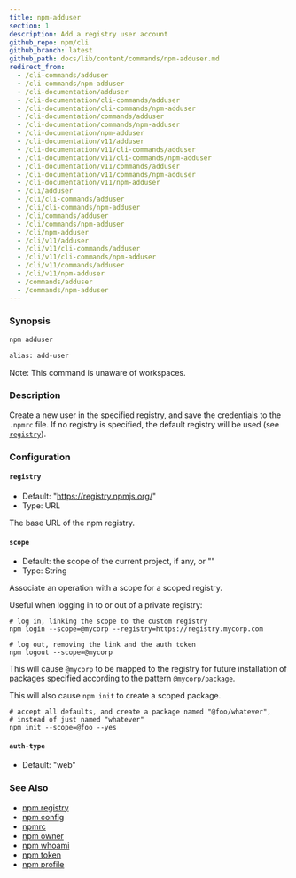 ```yaml
---
title: npm-adduser
section: 1
description: Add a registry user account
github_repo: npm/cli
github_branch: latest
github_path: docs/lib/content/commands/npm-adduser.md
redirect_from:
  - /cli-commands/adduser
  - /cli-commands/npm-adduser
  - /cli-documentation/adduser
  - /cli-documentation/cli-commands/adduser
  - /cli-documentation/cli-commands/npm-adduser
  - /cli-documentation/commands/adduser
  - /cli-documentation/commands/npm-adduser
  - /cli-documentation/npm-adduser
  - /cli-documentation/v11/adduser
  - /cli-documentation/v11/cli-commands/adduser
  - /cli-documentation/v11/cli-commands/npm-adduser
  - /cli-documentation/v11/commands/adduser
  - /cli-documentation/v11/commands/npm-adduser
  - /cli-documentation/v11/npm-adduser
  - /cli/adduser
  - /cli/cli-commands/adduser
  - /cli/cli-commands/npm-adduser
  - /cli/commands/adduser
  - /cli/commands/npm-adduser
  - /cli/npm-adduser
  - /cli/v11/adduser
  - /cli/v11/cli-commands/adduser
  - /cli/v11/cli-commands/npm-adduser
  - /cli/v11/commands/adduser
  - /cli/v11/npm-adduser
  - /commands/adduser
  - /commands/npm-adduser
---
```


### Synopsis

```bash
npm adduser

alias: add-user
```

Note: This command is unaware of workspaces.

### Description

Create a new user in the specified registry, and save the credentials to the `.npmrc` file. If no registry is specified, the default registry will be used (see [`registry`](/cli/v11/using-npm/registry)).

### Configuration

#### `registry`

- Default: "https://registry.npmjs.org/"
- Type: URL

The base URL of the npm registry.

#### `scope`

- Default: the scope of the current project, if any, or ""
- Type: String

Associate an operation with a scope for a scoped registry.

Useful when logging in to or out of a private registry:

```
# log in, linking the scope to the custom registry
npm login --scope=@mycorp --registry=https://registry.mycorp.com

# log out, removing the link and the auth token
npm logout --scope=@mycorp
```

This will cause `@mycorp` to be mapped to the registry for future installation of packages specified according to the pattern `@mycorp/package`.

This will also cause `npm init` to create a scoped package.

```
# accept all defaults, and create a package named "@foo/whatever",
# instead of just named "whatever"
npm init --scope=@foo --yes
```

#### `auth-type`

- Default: "web"

### See Also

- [npm registry](/cli/v11/using-npm/registry)
- [npm config](/cli/v11/commands/npm-config)
- [npmrc](/cli/v11/configuring-npm/npmrc)
- [npm owner](/cli/v11/commands/npm-owner)
- [npm whoami](/cli/v11/commands/npm-whoami)
- [npm token](/cli/v11/commands/npm-token)
- [npm profile](/cli/v11/commands/npm-profile)
